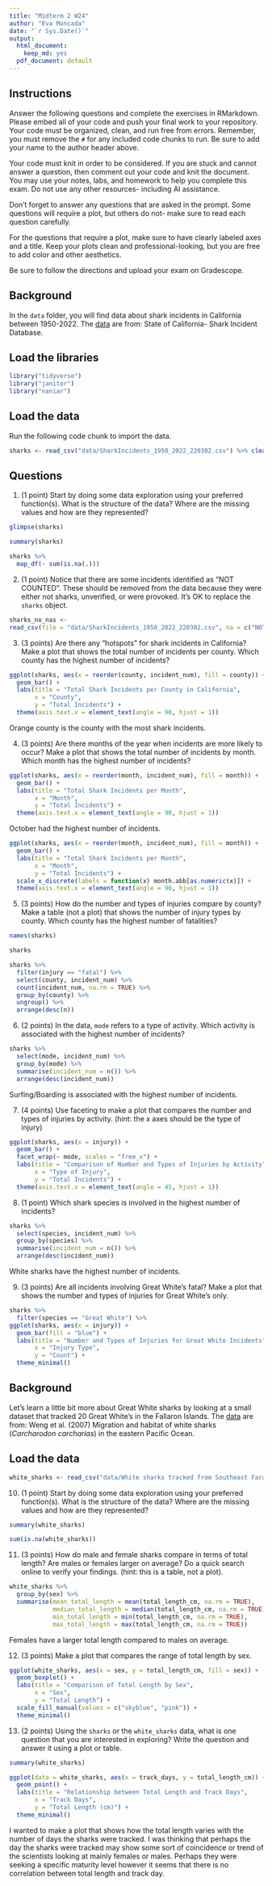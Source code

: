 ```yaml
---
title: "Midterm 2 W24"
author: "Eva Moncada"
date: "`r Sys.Date()`"
output:
  html_document: 
    keep_md: yes
  pdf_document: default
---
```


## Instructions
Answer the following questions and complete the exercises in RMarkdown. Please embed all of your code and push your final work to your repository. Your code must be organized, clean, and run free from errors. Remember, you must remove the `#` for any included code chunks to run. Be sure to add your name to the author header above. 

Your code must knit in order to be considered. If you are stuck and cannot answer a question, then comment out your code and knit the document. You may use your notes, labs, and homework to help you complete this exam. Do not use any other resources- including AI assistance.  

Don't forget to answer any questions that are asked in the prompt. Some questions will require a plot, but others do not- make sure to read each question carefully.  

For the questions that require a plot, make sure to have clearly labeled axes and a title. Keep your plots clean and professional-looking, but you are free to add color and other aesthetics.  

Be sure to follow the directions and upload your exam on Gradescope.    

## Background
In the `data` folder, you will find data about shark incidents in California between 1950-2022. The [data](https://catalog.data.gov/dataset/shark-incident-database-california-56167) are from: State of California- Shark Incident Database.   

## Load the libraries
```r
library("tidyverse")
library("janitor")
library("naniar")
```

## Load the data
Run the following code chunk to import the data.
```r
sharks <- read_csv("data/SharkIncidents_1950_2022_220302.csv") %>% clean_names()
```

## Questions
1. (1 point) Start by doing some data exploration using your preferred function(s). What is the structure of the data? Where are the missing values and how are they represented?  

```r
glimpse(sharks)
```
```r
summary(sharks)
```

```r
sharks %>%
  map_df(~ sum(is.na(.)))
```

2. (1 point) Notice that there are some incidents identified as "NOT COUNTED". These should be removed from the data because they were either not sharks, unverified, or were provoked. It's OK to replace the `sharks` object.

```r
sharks_no_nas <- 
read_csv(file = "data/SharkIncidents_1950_2022_220302.csv", na = c("NOT COUNTED", " ", ".", "NA", "-999")) %>% clean_names()
```

3. (3 points) Are there any "hotspots" for shark incidents in California? Make a plot that shows the total number of incidents per county. Which county has the highest number of incidents?

```r
ggplot(sharks, aes(x = reorder(county, incident_num), fill = county)) +
  geom_bar() +
  labs(title = "Total Shark Incidents per County in California",
       x = "County",
       y = "Total Incidents") +
  theme(axis.text.x = element_text(angle = 90, hjust = 1))
```

Orange county is the county with the most shark incidents. 

4. (3 points) Are there months of the year when incidents are more likely to occur? Make a plot that shows the total number of incidents by month. Which month has the highest number of incidents?  

```r
ggplot(sharks, aes(x = reorder(month, incident_num), fill = month)) +
  geom_bar() +
  labs(title = "Total Shark Incidents per Month",
       x = "Month",
       y = "Total Incidents") +
  theme(axis.text.x = element_text(angle = 90, hjust = 1))
```

October had the highest number of incidents.


```r
ggplot(sharks, aes(x = reorder(month, incident_num), fill = month)) +
  geom_bar() +
  labs(title = "Total Shark Incidents per Month",
       x = "Month",
       y = "Total Incidents") +
  scale_x_discrete(labels = function(x) month.abb[as.numeric(x)]) + 
  theme(axis.text.x = element_text(angle = 90, hjust = 1))
```

5. (3 points) How do the number and types of injuries compare by county? Make a table (not a plot) that shows the number of injury types by county. Which county has the highest number of fatalities?  

```r
names(sharks)
```

```r
sharks
```

```r
sharks %>%
  filter(injury == "fatal") %>%
  select(county, incident_num) %>% 
  count(incident_num, na.rm = TRUE) %>% 
  group_by(county) %>%
  ungroup() %>%
  arrange(desc(n))
```


6. (2 points) In the data, `mode` refers to a type of activity. Which activity is associated with the highest number of incidents?

```r
sharks %>%
  select(mode, incident_num) %>% 
  group_by(mode) %>%
  summarise(incident_num = n()) %>% 
  arrange(desc(incident_num))
```

Surfing/Boarding is associated with the highest number of incidents.

7. (4 points) Use faceting to make a plot that compares the number and types of injuries by activity. (hint: the x axes should be the type of injury) 

```r
ggplot(sharks, aes(x = injury)) +
  geom_bar() +
  facet_wrap(~ mode, scales = "free_x") +
  labs(title = "Comparison of Number and Types of Injuries by Activity",
       x = "Type of Injury",
       y = "Total Incidents") +
  theme(axis.text.x = element_text(angle = 45, hjust = 1))
```

8. (1 point) Which shark species is involved in the highest number of incidents?  

```r
sharks %>%
  select(species, incident_num) %>% 
  group_by(species) %>%
  summarise(incident_num = n()) %>% 
  arrange(desc(incident_num))
```

White sharks have the highest number of incidents. 

9. (3 points) Are all incidents involving Great White's fatal? Make a plot that shows the number and types of injuries for Great White's only.  

```r
sharks %>%
  filter(species == "Great White") %>% 
ggplot(sharks, aes(x = injury)) +
  geom_bar(fill = "blue") +
  labs(title = "Number and Types of Injuries for Great White Incidents",
       x = "Injury Type",
       y = "Count") +
  theme_minimal()
```

## Background
Let's learn a little bit more about Great White sharks by looking at a small dataset that tracked 20 Great White's in the Fallaron Islands. The [data](https://link.springer.com/article/10.1007/s00227-007-0739-4) are from: Weng et al. (2007) Migration and habitat of white sharks (_Carcharodon carcharias_) in the eastern Pacific Ocean.

## Load the data
```r
white_sharks <- read_csv("data/White sharks tracked from Southeast Farallon Island, CA, USA, 1999 2004.csv", na = c("?", "n/a")) %>% clean_names()
```

10. (1 point) Start by doing some data exploration using your preferred function(s). What is the structure of the data? Where are the missing values and how are they represented?

```r
summary(white_sharks)
```

```r
sum(is.na(white_sharks))
```

11. (3 points) How do male and female sharks compare in terms of total length? Are males or females larger on average? Do a quick search online to verify your findings. (hint: this is a table, not a plot).  

```r
white_sharks %>%
  group_by(sex) %>%
  summarise(mean_total_length = mean(total_length_cm, na.rm = TRUE),
            median_total_length = median(total_length_cm, na.rm = TRUE),
            min_total_length = min(total_length_cm, na.rm = TRUE),
            max_total_length = max(total_length_cm, na.rm = TRUE))
```

Females have a larger total length compared to males on average. 

12. (3 points) Make a plot that compares the range of total length by sex.

```r
ggplot(white_sharks, aes(x = sex, y = total_length_cm, fill = sex)) +
  geom_boxplot() +
  labs(title = "Comparison of Total Length by Sex",
       x = "Sex",
       y = "Total Length") +
  scale_fill_manual(values = c("skyblue", "pink")) +
  theme_minimal()
```

13. (2 points) Using the `sharks` or the `white_sharks` data, what is one question that you are interested in exploring? Write the question and answer it using a plot or table.  

```r
summary(white_sharks)
```

```r
ggplot(data = white_sharks, aes(x = track_days, y = total_length_cm)) +
  geom_point() +
  labs(title = "Relationship between Total Length and Track Days",
       x = "Track Days",
       y = "Total Length (cm)") +
  theme_minimal()
```

I wanted to make a plot that shows how the total length varies with the number of days the sharks were tracked. I was thinking that perhaps the day the sharks were tracked may show some sort of coincidence or trend of the scientists looking at mainly females or males. Perhaps they were seeking a specific maturity level however it seems that there is no correlation between total length and track day. 

